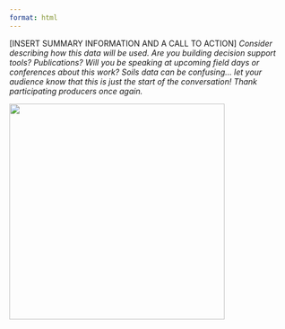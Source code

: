 ```yaml
---
format: html
---
```


\[INSERT SUMMARY INFORMATION AND A CALL TO ACTION\] *Consider describing how this data will be used. Are you building decision support tools? Publications? Will you be speaking at upcoming field days or conferences about this work? Soils data can be confusing... let your audience know that this is just the start of the conversation! Thank participating producers once again.*

![](images/soil.png){width="4in"}
